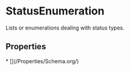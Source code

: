   
# StatusEnumeration

Lists or enumerations dealing with status types.

## Properties

<Grid>
* [](/Properties/Schema.org/)
</Grid>

